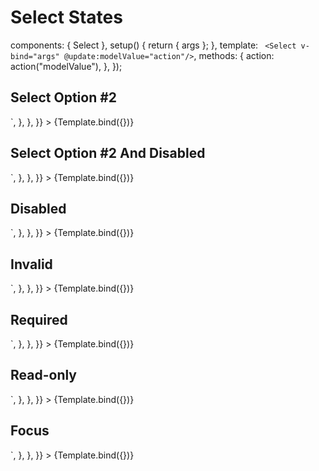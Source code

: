 
<Meta id="vue-select" title="Vue.js Component/Select/States" component={Select} argTypes={argTypes} />

# Select States

  components: { Select },
  setup() {
    return { args };
  },
  template: `
  <Select v-bind="args" @update:modelValue="action"/>`,
  methods: {
    action: action("modelValue"),
  },
});

## Select Option #2

<Canvas>
  <Story
    name="Select Option #2"
    args={{ options, modelValue: 2 }}
    parameters={{
      docs: {
        source: {
          code: `<Select :options="options" :modelValue="2"/>`,
        },
      },
    }}
  >
    {Template.bind({})}
  </Story>
</Canvas>

## Select Option #2 And Disabled

<Canvas>
  <Story
    name="Select Option #2 And Disabled"
    args={{ options, modelValue: 2, disabled: true }}
    parameters={{
      docs: {
        source: {
          code: `<Select :options="options" :modelValue="2" :disabled="true"/>`,
        },
      },
    }}
  >
    {Template.bind({})}
  </Story>
</Canvas>

## Disabled

<Canvas>
  <Story
    name="Disabled"
    args={{ options, disabled: true }}
    parameters={{
      docs: {
        source: {
          code: `<Select :options="options" :disabled="true"/>`,
        },
      },
    }}
  >
    {Template.bind({})}
  </Story>
</Canvas>

## Invalid

<Canvas>
  <Story
    name="Invalid"
    args={{ options, invalid: true }}
    parameters={{
      docs: {
        source: {
          code: `<Select :options="options" :invalid="true"/>`,
        },
      },
    }}
  >
    {Template.bind({})}
  </Story>
</Canvas>

## Required

<Canvas>
  <Story
    name="Required"
    args={{ options, required: true }}
    parameters={{
      docs: {
        source: {
          code: `<Select :options="options" :required="true" />`,
        },
      },
    }}
  >
    {Template.bind({})}
  </Story>
</Canvas>

## Read-only

<Canvas>
  <Story
    name="Read-only"
    args={{ options, readonly: true, modelValue: 3 }}
    parameters={{
      docs: {
        source: {
          code: `<Select :options="options" :readonly="true" />`,
        },
      },
    }}
  >
    {Template.bind({})}
  </Story>
</Canvas>

## Focus

<Canvas>
  <Story
    name="Focus"
    args={{ options, modelValue: 4 }}
    parameters={{
      pseudo: { focus: true },
      docs: {
        source: {
          code: `<Select :options="options" />`,
        },
      },
    }}
  >
    {Template.bind({})}
  </Story>
</Canvas>

<ArgsTable of={Select} />
